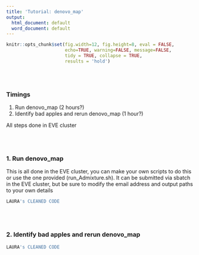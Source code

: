 ```yaml
---
title: 'Tutorial: denovo_map'
output:
  html_document: default
  word_document: default
---
```


```r
knitr::opts_chunk$set(fig.width=12, fig.height=8, eval = FALSE,
                      echo=TRUE, warning=FALSE, message=FALSE,
                      tidy = TRUE, collapse = TRUE,
                      results = 'hold')
```
\
\

### Timings 
  1. Run denovo_map (2 hours?)
  2. Identify  bad apples and rerun denovo_map (1 hour?)
  
All steps done in EVE cluster  

\
\

### 1. Run denovo_map

This is all done in the EVE cluster, you can make your own scripts to do this or use the one provided (run_Admixture.sh). It can be submitted via sbatch in the EVE cluster, but be sure to modify the email address and output paths to your own details

```r
LAURA's CLEANED CODE
```

\
\

### 2. Identify bad apples and rerun denovo_map
```r
LAURA's CLEANED CODE
```

